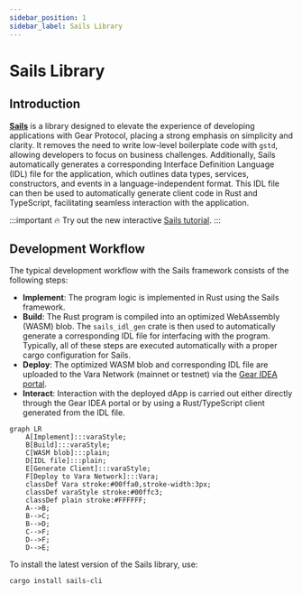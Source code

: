 ```yaml
---
sidebar_position: 1
sidebar_label: Sails Library
---
```


# Sails Library

## Introduction

**[Sails](https://github.com/gear-tech/sails)** is a library designed to elevate the experience of developing applications with Gear Protocol,
placing a strong emphasis on simplicity and clarity. It removes the need to write low-level boilerplate code with `gstd`,
allowing developers to focus on business challenges. Additionally, Sails automatically generates a corresponding Interface Definition Language (IDL)
file for the application, which outlines data types, services, constructors, and events in a language-independent format.
This IDL file can then be used to automatically generate client code in Rust and TypeScript, facilitating seamless interaction with the application.

:::important
🔥 Try out the new interactive [Sails tutorial](https://sails-tutorials.vara.network/hello-world/hello-world).
:::

## Development Workflow

The typical development workflow with the Sails framework consists of the following steps:

- **Implement**: The program logic is implemented in Rust using the Sails framework.
- **Build**: The Rust program is compiled into an optimized WebAssembly (WASM) blob. The `sails_idl_gen` crate is then used to automatically generate a corresponding IDL file for interfacing with the program. Typically, all of these steps are executed automatically with a proper cargo configuration for Sails.
- **Deploy**: The optimized WASM blob and corresponding IDL file are uploaded to the Vara Network (mainnet or testnet) via the [Gear IDEA portal](https://idea.gear-tech.io/).
- **Interact**: Interaction with the deployed dApp is carried out either directly through the Gear IDEA portal or by using a Rust/TypeScript client generated from the IDL file.

```mermaid
graph LR
    A[Implement]:::varaStyle;
    B[Build]:::varaStyle;
    C[WASM blob]:::plain;
    D[IDL file]:::plain;
    E[Generate Client]:::varaStyle;
    F[Deploy to Vara Network]:::Vara;
    classDef Vara stroke:#00ffa0,stroke-width:3px;
    classDef varaStyle stroke:#00ffc3;
    classDef plain stroke:#FFFFFF;
    A-->B;
    B-->C;
    B-->D;
    C-->F;
    D-->F;
    D-->E;
```

To install the latest version of the Sails library, use:
```bash
cargo install sails-cli
```
